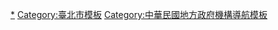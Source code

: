 {{Navbox
| name  = 臺北市政府所屬機關
| title = {{flagicon|臺北市}} [[臺北市政府]]所屬機關
| listclass = hlist
| group1 = 一級機關
| list1  =
    {{Navbox|child
    | group1 = 局
    | list1  = 
*   [[臺北市政府民政局|民政局]]
*   [[臺北市政府兵役局|兵役局]]
*   [[臺北市政府地政局|地政局]]
*   [[臺北市政府財政局|財政局]]
*   [[臺北市政府教育局|教育局]]
*   [[臺北市政府文化局|文化局]]
*   [[臺北市政府體育局|體育局]]
*   [[臺北市政府產業發展局|產業發展局]]
*   [[臺北市政府觀光傳播局|觀光傳播局]]
*   [[臺北市政府交通局|交通局]]
*   [[臺北市政府社會局|社會局]]
*   [[臺北市政府勞動局|勞動局]]
*   [[臺北市政府警察局|警察局]]
*   [[臺北市政府消防局|消防局]]
*   [[臺北市政府衛生局|衛生局]]
*   [[臺北市政府環境保護局|環境保護局]]
*   [[臺北市政府工務局|工務局]]
*   [[臺北市政府都市發展局|都市發展局]]
*   [[臺北市政府捷運工程局|捷運工程局]]
*   [[臺北翡翠水庫管理局|翡翠水庫管理局]]
*   [[臺北市政府資訊局|資訊局]]
*   [[臺北市政府法務局|法務局]]
    | group2 = 處
    | list2  =
*   [[臺北市政府秘書處|秘書處]]
*   [[臺北市政府人事處|人事處]]
*   [[臺北市政府主計處|主計處]]
*   [[臺北市政府政風處|政風處]]
*   [[臺北市政府公務人員訓練處|公務人員訓練處]]
    | group3 = 委員會
    | list3  = 
*   [[臺北市政府研究發展考核委員會|研究發展考核委員會]]
*   [[臺北市政府原住民族事務委員會|原住民族事務委員會]]
*   [[臺北市政府客家事務委員會|客家事務委員會]]
*   [[臺北市都市計畫委員會|都市計畫委員會]]
    }}
| group2 = 二級機關
| list2  =
    {{Navbox|child
    | group1 = 處
    | list1  = 
*   [[臺北市殯葬管理處|殯葬管理處]]
*   [[臺北市政府財政局|稅捐稽徵處]]
*   [[臺北市政府教育局|青少年發展處]]
*   [[臺北市藝文推廣處|藝文推廣處]]
*   [[臺北市政府產業發展局|動物保護防疫處]]
*   [[臺北市政府交通局|交通管制工程處]]
*   [[臺北市政府交通局|交通事件裁決處]]
*   [[臺北市政府交通局|停車管理工程處]]
*   [[臺北市公共運輸處|公共運輸處]]
*   [[臺北市政府勞動局|就業服務處]]
*   [[臺北市政府勞動局|勞動檢查處]]
*   [[臺北市政府勞動局|勞動力重建運用處]]
*   [[臺北市政府工務局新建工程處|新建工程處]]
*   [[臺北市政府工務局大地工程處|大地工程處]]
*   [[臺北市政府工務局|衛生下水道工程處]]
*   [[臺北市政府工務局公園路燈工程管理處|公園路燈工程管理處]]
*   [[臺北市政府都市發展局|建築管理工程處]]
*   [[臺北市政府都市發展局|都市更新處]]
    | group2 = 館
    | list2  = 
*   [[臺北市立圖書館]]
*   [[臺北市立美術館]]
*   [[臺北市立文獻館]]
*   [[臺北市立天文科學教育館]]
    | group3 = 園
    | list3  = 
*   [[臺北市立動物園]]
*   [[臺北市立兒童新樂園]]
    | group4 = 所
    | list4  = 
*   [[臺北市政府民政局|各區戶政事務所]]
*   [[臺北市政府地政局|地政事務所]]
**   建成
**   中山
**   松山
**   大安
**   古亭
**   士林
*   [[中山堂 (臺北市)|中山堂管理所]]
    | group5 = 隊
    | list5  = 
*   [[臺北市政府警察局|警察大隊]]
**   交通
**   刑事
**   保安
*   [[臺北市政府警察局|警察隊]]
**   捷運
**   婦幼
**   通信
*   [[臺北市政府環境保護局|環保稽查大隊]]
*   [[臺北市政府地政局|土地開發總隊]]
    | group6 = 警分局
    | list6  = 
*   [[臺北市政府警察局|警察局各分局]]
**    [[臺北市政府警察局中正第一分局|中正第一]]
**    [[臺北市政府警察局中正第二分局|中正第二]]
**    [[臺北市政府警察局大同分局|大同]]
**    [[臺北市政府警察局中山分局|中山]]
**    [[臺北市政府警察局松山分局|松山]]
**    [[臺北市政府警察局大安分局|大安]]
**    [[臺北市政府警察局萬華分局|萬華]]
**    [[臺北市政府警察局信義分局|信義]]
**    [[臺北市政府警察局士林分局|士林]]
**    [[臺北市政府警察局北投分局|北投]]
**    [[臺北市政府警察局內湖分局|內湖]]
**    [[臺北市政府警察局南港分局|南港]]
**    [[臺北市政府警察局文山第一分局|文山第一]]
**    [[臺北市政府警察局文山第二分局|文山第二]]
    | group7 = 廠
    | list7  = 
*   [[臺灣垃圾焚化廠列表|垃圾焚化廠]]
**   [[木柵垃圾焚化廠|木柵]]
**   [[內湖垃圾焚化廠|內湖]]
**   [[北投垃圾焚化廠|北投]]
    | group8 = 中心
    | list8  = 
*   [[臺北市政府教育局|家庭教育中心]]
*   [[臺北市政府教育局|教師研習中心]]
*   [[臺北市政府社會局|家暴暨性侵害防治中心]]
*   [[臺北市政府災害防救中心|災害防救中心]]
*   [[臺北市政府衛生局|各區健康服務中心]](原衛生所)
*   [[臺北市政府衛生局|台北市防疫中心]]
*   [[臺北市政府環境保護局|環境檢驗中心]]
*   [[臺北市道路管線暨資訊中心|道路管線暨資訊中心]]
*   [[臺北市政府秘書處|市政大樓公共事務管理中心]]
*   [[臺北市大數據中心|臺北大數據中心]]
    | group9 = 委員會
    | list9  =
*   [[臺北孔子廟|孔廟管理委員會]]
    | group10 = 樂團
    | list10  =
*   [[臺北市立交響樂團]]
*   [[臺北市立國樂團]]
    }}
| group3 = 派出機關
| list3  = 
    {{Navbox|child
    | group1 = [[公所 (中華民國)|公所]]
    | list1  = 
*   [[中正區 (臺北市)|中正區公所]]
*   [[大同區 (臺灣)|大同區公所]]
*   [[中山區 (臺北市)|中山區公所]]
*   [[松山區 (臺北市)|松山區公所]]
*   [[大安區 (臺北市)|大安區公所]]
*   [[萬華區|萬華區公所]]
*   [[信義區 (臺北市)|信義區公所]]
*   [[士林區|士林區公所]]
*   [[北投區|北投區公所]]
*   [[內湖區|內湖區公所]]
*   [[臺北市南港區公所|南港區公所]]
*   [[文山區|文山區公所]]
    }}
| group4 = 事業機構
| list4  = 
    {{Navbox|child
    | group1 = 機關
    | list1  = 
*   [[臺北自來水事業處]]
*   [[臺北市政府財政局|臺北市動產質借處]]
*   [[臺北市影視音實驗教育機構]]
    | group2 = 公司股東
    | list2  = 
*   [[臺北捷運公司]]<small>（全資）</small>
*   [[悠遊卡投資控股]]
*   [[大都會客運]]
*   [[臺北農產運銷公司]]
*   [[臺北漁產運銷公司]]
*   [[桃園捷運公司]]
}}

}}<noinclude>
[[Category:臺北市政府|*]]
[[Category:臺北市模板]]
[[Category:中華民國地方政府機構導航模板]]
</noinclude>